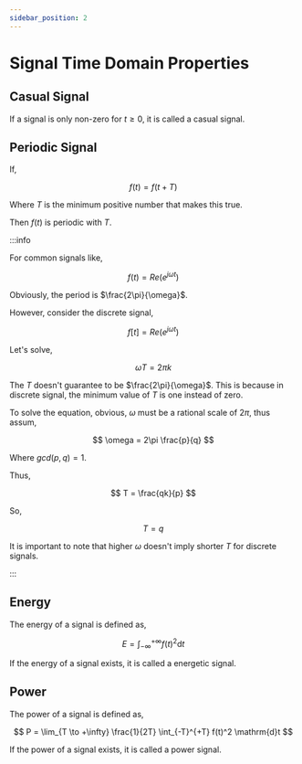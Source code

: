 ```yaml
---
sidebar_position: 2
---
```


# Signal Time Domain Properties

## Casual Signal

If a signal is only non-zero for $t \geq 0$, it is called a casual signal.

## Periodic Signal

If,

$$
f(t) = f(t + T)
$$

Where $T$ is the minimum positive number that makes this true.

Then $f(t)$ is periodic with $T$.

:::info

For common signals like,

$$
f(t) = Re(e^{j\omega t})
$$

Obviously, the period is $\frac{2\pi}{\omega}$.

However, consider the discrete signal,

$$
f[t] = Re(e^{j\omega t})
$$

Let's solve,

$$
\omega T = 2\pi k
$$

The $T$ doesn't guarantee to be $\frac{2\pi}{\omega}$. This is because in discrete signal, the minimum value of $T$ is one instead of zero.

To solve the equation, obvious, $\omega$ must be a rational scale of $2\pi$, thus assum,

$$
\omega = 2\pi \frac{p}{q}
$$

Where $gcd(p, q) = 1$.

Thus,

$$
T = \frac{qk}{p}
$$

So,

$$
T = q
$$

It is important to note that higher $\omega$ doesn't imply shorter $T$ for discrete signals.

:::

## Energy

The energy of a signal is defined as,

$$
E = \int_{-\infty}^{+\infty} f(t)^2 \mathrm{d}t
$$

If the energy of a signal exists, it is called a energetic signal.

## Power

The power of a signal is defined as,

$$
P = \lim_{T \to +\infty} \frac{1}{2T} \int_{-T}^{+T} f(t)^2 \mathrm{d}t
$$

If the power of a signal exists, it is called a power signal.
